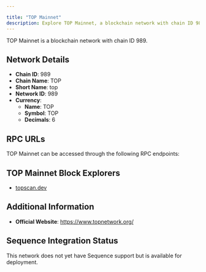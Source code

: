 ```yaml
---

title: "TOP Mainnet"
description: Explore TOP Mainnet, a blockchain network with chain ID 989. Learn about its native currency, TOP, and how to interact with the network.
---
```




TOP Mainnet is a blockchain network with chain ID 989.

## Network Details

- **Chain ID**: 989
- **Chain Name**: TOP
- **Short Name**: top
- **Network ID**: 989
- **Currency**: 
  - **Name**: TOP
  - **Symbol**: TOP
  - **Decimals**: 6

## RPC URLs

TOP Mainnet can be accessed through the following RPC endpoints:



## TOP Mainnet Block Explorers

- [topscan.dev](https://www.topscan.io)

## Additional Information

- **Official Website**: https://www.topnetwork.org/

## Sequence Integration Status

This network does not yet have Sequence support but is available for deployment.
